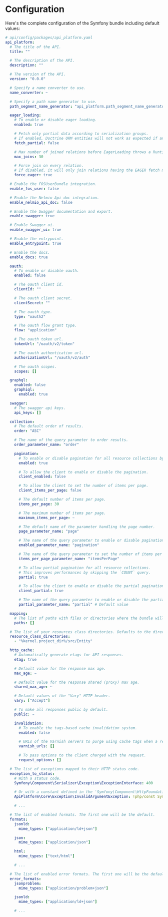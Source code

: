 # Configuration

Here's the complete configuration of the Symfony bundle including default values:

```yaml
# api/config/packages/api_platform.yaml
api_platform:
  # The title of the API.
  title: ""

  # The description of the API.
  description: ""

  # The version of the API.
  version: "0.0.0"

  # Specify a name converter to use.
  name_converter: ~

  # Specify a path name generator to use.
  path_segment_name_generator: "api_platform.path_segment_name_generator.underscore"

  eager_loading:
    # To enable or disable eager loading.
    enabled: true

    # Fetch only partial data according to serialization groups.
    # If enabled, Doctrine ORM entities will not work as expected if any of the other fields are used.
    fetch_partial: false

    # Max number of joined relations before EagerLoading throws a RuntimeException.
    max_joins: 30

    # Force join on every relation.
    # If disabled, it will only join relations having the EAGER fetch mode.
    force_eager: true

  # Enable the FOSUserBundle integration.
  enable_fos_user: false

  # Enable the Nelmio Api doc integration.
  enable_nelmio_api_doc: false

  # Enable the Swagger documentation and export.
  enable_swagger: true

  # Enable Swagger ui.
  enable_swagger_ui: true

  # Enable the entrypoint.
  enable_entrypoint: true

  # Enable the docs.
  enable_docs: true

  oauth:
    # To enable or disable oauth.
    enabled: false

    # The oauth client id.
    clientId: ""

    # The oauth client secret.
    clientSecret: ""

    # The oauth type.
    type: "oauth2"

    # The oauth flow grant type.
    flow: "application"

    # The oauth token url.
    tokenUrl: "/oauth/v2/token"

    # The oauth authentication url.
    authorizationUrl: "/oauth/v2/auth"

    # The oauth scopes.
    scopes: []

  graphql:
    enabled: false
    graphiql:
      enabled: true

  swagger:
    # The swagger api keys.
    api_keys: []

  collection:
    # The default order of results.
    order: "ASC"

    # The name of the query parameter to order results.
    order_parameter_name: "order"

    pagination:
      # To enable or disable pagination for all resource collections by default.
      enabled: true

      # To allow the client to enable or disable the pagination.
      client_enabled: false

      # To allow the client to set the number of items per page.
      client_items_per_page: false

      # The default number of items per page.
      items_per_page: 30

      # The maximum number of items per page.
      maximum_items_per_page: ~

      # The default name of the parameter handling the page number.
      page_parameter_name: "page"

      # The name of the query parameter to enable or disable pagination.
      enabled_parameter_name: "pagination"

      # The name of the query parameter to set the number of items per page.
      items_per_page_parameter_name: "itemsPerPage"

      # To allow partial pagination for all resource collections.
      # This improves performances by skipping the `COUNT` query.
      partial: true

      # To allow the client to enable or disable the partial pagination.
      client_partial: true

      # The name of the query parameter to enable or disable the partial pagination.
      partial_parameter_name: "partial" # Default value

  mapping:
    # The list of paths with files or directories where the bundle will look for additional resource files.
    paths: []

  # The list of your resources class directories. Defaults to the directories of the mapping paths but might differ.
  resource_class_directories:
    - "%kernel.project_dir%/src/Entity"

  http_cache:
    # Automatically generate etags for API responses.
    etag: true

    # Default value for the response max age.
    max_age: ~

    # Default value for the response shared (proxy) max age.
    shared_max_age: ~

    # Default values of the "Vary" HTTP header.
    vary: ["Accept"]

    # To make all responses public by default.
    public: ~

    invalidation:
      # To enable the tags-based cache invalidation system.
      enabled: false

      # URLs of the Varnish servers to purge using cache tags when a resource is updated.
      varnish_urls: []

      # To pass options to the client charged with the request.
      request_options: []

  # The list of exceptions mapped to their HTTP status code.
  exception_to_status:
    # With a status code.
    Symfony\Component\Serializer\Exception\ExceptionInterface: 400

    # Or with a constant defined in the 'Symfony\Component\HttpFoundation\Response' class.
    ApiPlatform\Core\Exception\InvalidArgumentException: !php/const Symfony\Component\HttpFoundation\Response::HTTP_BAD_REQUEST

    # ...

  # The list of enabled formats. The first one will be the default.
  formats:
    jsonld:
      mime_types: ["application/ld+json"]

    json:
      mime_types: ["application/json"]

    html:
      mime_types: ["text/html"]

    # ...

  # The list of enabled error formats. The first one will be the default.
  error_formats:
    jsonproblem:
      mime_types: ["application/problem+json"]

    jsonld:
      mime_types: ["application/ld+json"]

    # ...
```
